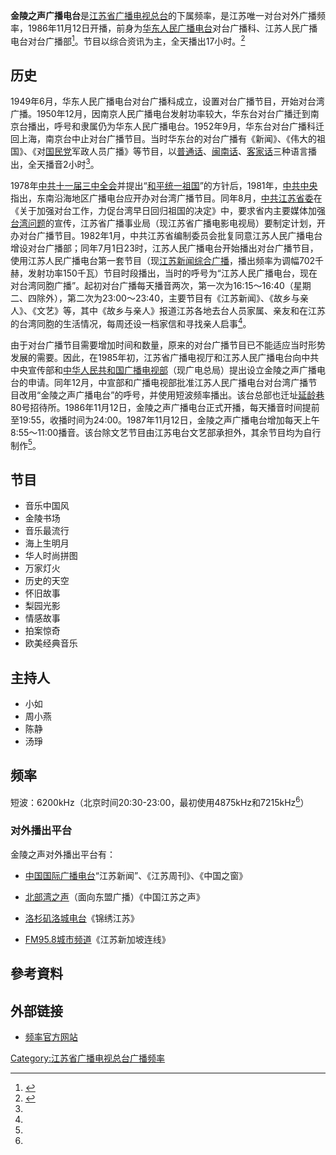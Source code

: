{{提示|金陵之声汽车调频}}
{{广播电台
| 電臺名稱        = 金陵之声广播电台<br>The Voice Of Jinling Radio
| 所屬國家或地區  =  {{CHNML}}
| 總部所在        = {{CHN}}[[江苏省|江苏省]][[南京市|南京市]][[中山东路|中山东路]]132号
| 播放地區        =  世界各地
| 開播日期      = 1986年11月12日
| 类型        = 综合
| 電臺口號  = 
| 主要语言        = [[普通话|普通话]]
| 擁有者          = [[江苏省广播电视总台|江苏省广播电视总台]]
| 前電臺名稱      = 
| 被取代名稱      = 
| 電臺官方網站    = http://jlzs.vojs.cn/
| 線上收聽網站01  = 江苏广播网
| 線上收聽網址01  = [http://jlzs.vojs.cn/ 收听]
}}
'''金陵之声广播电台'''是[[江苏省广播电视总台|江苏省广播电视总台]]的下属频率，是江苏唯一对台对外广播频率，1986年11月12日开播，前身为[[华东人民广播电台|华东人民广播电台]]对台广播科、江苏人民广播电台对台广播部<ref name="志">{{cite news |title=《江苏省志·广播电视志》：第一章 中波、短波无线广播电台→第五节  金陵之声广播电台 |url=http://www.jssdfz.com/book/gbdsz/D1/D5J.html |author=《江苏省志·广播电视志》编纂委员会 |publisher=江苏省地方志办公室 |date=2000年12月 |accessdate=2016-04-21 |archive-date=2015-08-14 |archive-url=https://web.archive.org/web/20150814154140/http://www.jssdfz.com/book/gbdsz/D1/D5J.html |dead-url=no }}</ref>。节目以综合资讯为主，全天播出17小时。<ref name="简介">{{Cite web |url=http://www.vojs.cn/jlzs/201308/t20130830_298038.html |title=金陵之声广播电台简介 |accessdate=2014-06-30 |archive-date=2014-04-06 |archive-url=https://web.archive.org/web/20140406011227/http://www.vojs.cn/jlzs/201308/t20130830_298038.html |dead-url=yes }}</ref>

==历史==
{{seealso|浦江之声}}
1949年6月，华东人民广播电台对台广播科成立，设置对台广播节目，开始对台湾广播。1950年12月，因南京人民广播电台发射功率较大，华东台对台广播迁到南京台播出，呼号和隶属仍为华东人民广播电台。1952年9月，华东台对台广播科迁回上海，南京台中止对台广播节目。当时华东台的对台广播有《新闻》、《伟大的祖国》、《对[[国民党|国民党]]军政人员广播》等节目，以[[普通话|普通话]]、[[闽南话|闽南话]]、[[客家话|客家话]]三种语言播出，全天播音2小时<ref name="志"/>。

1978年[[中共十一届三中全会|中共十一届三中全会]]并提出“[[中国统一|和平统一祖国]]”的方针后，1981年，[[中共中央|中共中央]]指出，东南沿海地区广播电台应开办对台湾广播节目。同年8月，[[中共江苏省委|中共江苏省委]]在《关于加强对台工作，力促台湾早日回归祖国的决定》中，要求省内主要媒体加强[[台湾问题|台湾问题]]的宣传，江苏省广播事业局（现江苏省广播电影电视局）要制定计划，开办对台广播节目。1982年1月，中共江苏省编制委员会批复同意江苏人民广播电台增设对台广播部；同年7月1日23时，江苏人民广播电台开始播出对台广播节目，使用江苏人民广播电台第一套节目（现[[江苏新闻综合广播|江苏新闻综合广播]]，播出频率为调幅702千赫，发射功率150千瓦）节目时段播出，当时的呼号为“江苏人民广播电台，现在对台湾同胞广播”。起初对台广播每天播音两次，第一次为16:15～16:40（星期二、四除外），第二次为23:00～23:40，主要节目有《江苏新闻》、《故乡与亲人》、《文艺》等，其中《故乡与亲人》报道江苏各地去台人员家属、亲友和在江苏的台湾同胞的生活情况，每周还设一档家信和寻找亲人启事<ref name="志"/>。

由于对台广播节目需要增加时间和数量，原来的对台广播节目已不能适应当时形势发展的需要。因此，在1985年初，江苏省广播电视厅和江苏人民广播电台向中共中央宣传部和[[中华人民共和国广播电视部|中华人民共和国广播电视部]]（现广电总局）提出设立金陵之声广播电台的申请。同年12月，中宣部和广播电视部批准江苏人民广播电台对台湾广播节目改用“金陵之声广播电台”的呼号，并使用短波频率播出。该台总部也迁址[[延龄巷|延龄巷]]80号招待所。1986年11月12日，金陵之声广播电台正式开播，每天播音时间提前至19:55，收播时间为24:00。1987年11月12日，金陵之声广播电台增加每天上午8:55～11:00播音。该台除文艺节目由江苏电台文艺部承担外，其余节目均为自行制作<ref name="志"/>。

==节目==
*音乐中国风
*金陵书场
*音乐最流行
*海上生明月
*华人时尚拼图
*万家灯火
*历史的天空
*怀旧故事
*梨园光影
*情感故事
*拍案惊奇
*欧美经典音乐

==主持人==
*小如 
*周小燕 
*陈静 
*汤琤

==频率==
短波：6200kHz（北京时间20:30-23:00，最初使用4875kHz和7215kHz<ref name="志"/>）

===对外播出平台===
金陵之声对外播出平台有：
*{{CHN}}[[中国国际广播电台|中国国际广播电台]]“江苏新闻”、《江苏周刊》、《中国之窗》
*{{CHN}}[[北部湾之声|北部湾之声]]（面向东盟广播）《中国江苏之声》
*{{USA}}[[洛杉矶|洛杉矶]][[洛城电台|洛城电台]]《锦绣江苏》
*{{SIN}}[[FM95.8城市频道|FM95.8城市频道]]《江苏新加坡连线》

==參考資料==
{{Reflist}}
==外部链接==
*[https://web.archive.org/web/20140701200813/http://jlzs.vojs.cn/ 频率官方网站]

{{江苏省广播电视总台}}
[[Category:江苏省广播电视总台广播频率|Category:江苏省广播电视总台广播频率]]